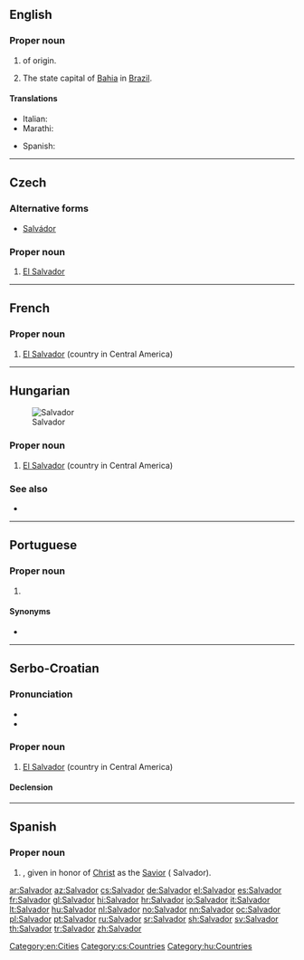 {{also|salvador}}
==English==

===Proper noun===
{{en-proper noun}}

# {{given name|male|from=Spanish|}} of {{etyl|es|en}} origin.
# The state capital of [[Bahia]] in [[Brazil]].

====Translations====
{{trans-top|male given name}}
* Italian: {{t+|it|Salvatore}}
* Marathi: {{t|mr|साल्वादोर|n|tr=sālvādora|sc=Deva}}
{{trans-mid}}
* Spanish: {{t+|es|Salvador}}
{{trans-bottom}}

[[Category:en:Cities]]

----

==Czech==

===Alternative forms===
* [[Salvádor]]

===Proper noun===
{{cs-proper noun|g=m}}

# [[El Salvador]]

[[Category:cs:Countries]]

----

==French==
{{wikipedia|lang=fr}}

===Proper noun===
{{fr-proper noun}}

# [[El Salvador]] (country in Central America)

----

==Hungarian==
[[Image:LocationElSalvador.png|thumb|Salvador]]

===Proper noun===
{{hu-proper noun}}

# [[El Salvador]] (country in Central America)

===See also===
* {{pedialite|lang=hu}}

[[Category:hu:Countries]]

----

==Portuguese==

===Proper noun===
{{pt-proper noun|m}}

# {{label|pt|Portugal}} {{l|en|El Salvador}} {{gloss|country in Central America}}

====Synonyms====
* {{l|pt|El Salvador}}

----

==Serbo-Croatian==

===Pronunciation===
* {{IPA|/sǎlʋaːdor/|lang=sh}}
* {{hyphenation|Sal|va|dor|lang=sh}}

===Proper noun===
{{sh-proper noun|g=m|head=Sàlvādor|r|Салвадор|Са̀лва̄дор}}

# [[El Salvador]] (country in Central America)

====Declension====
{{sh-decl-noun-unc
|Salvador
|Salvadora
|Salvadoru
|Salvador
|Salvadore
|Salvadoru
|Salvadorom
}}

----

==Spanish==

===Proper noun===
{{es-proper noun|m}}

# {{given name|male|lang=es}}, given in honor of [[Christ]] as the [[Savior]] ( Salvador).

[[ar:Salvador]]
[[az:Salvador]]
[[cs:Salvador]]
[[de:Salvador]]
[[el:Salvador]]
[[es:Salvador]]
[[fr:Salvador]]
[[gl:Salvador]]
[[hi:Salvador]]
[[hr:Salvador]]
[[io:Salvador]]
[[it:Salvador]]
[[lt:Salvador]]
[[hu:Salvador]]
[[nl:Salvador]]
[[no:Salvador]]
[[nn:Salvador]]
[[oc:Salvador]]
[[pl:Salvador]]
[[pt:Salvador]]
[[ru:Salvador]]
[[sr:Salvador]]
[[sh:Salvador]]
[[sv:Salvador]]
[[th:Salvador]]
[[tr:Salvador]]
[[zh:Salvador]]